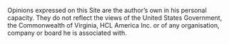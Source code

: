 Opinions expressed on this Site are the author's own in his personal capacity. They do not reflect the views of the United States Government, the Commonwealth of Virginia, HCL America Inc. or of any organisation, company or board he is associated with.
